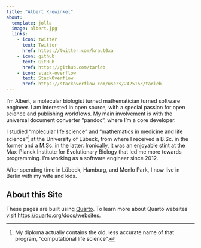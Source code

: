 ```yaml
---
title: "Albert Krewinkel"
about:
  template: jolla
  image: albert.jpg
  links:
    - icon: twitter
      text: Twitter
      href: https://twitter.com/kraut0xa
    - icon: github
      text: GitHub
      href: https://github.com/tarleb
    - icon: stack-overflow
      text: StackOverflow
      href: https://stackoverflow.com/users/2425163/tarleb
---
```


I'm Albert, a molecular biologist turned mathematician turned
software engineer. I am interested in open source, with a special
passion for open science and publishing workflows. My main
involvement is with the universal document converter "pandoc",
where I'm a core developer.

I studied "molecular life science" and "mathematics in medicine
and life science"[^1] at the University of Lübeck, from where I
received a B.Sc. in the former and a M.Sc. in the latter.
Ironically, it was an enjoyable stint at the Max-Planck Institute
for Evolutionary Biology that led me more towards programming. I'm
working as a software engineer since 2012.

After spending time in Lübeck, Hamburg, and Menlo Park, I now
live in Berlin with my wife and kids.

[^1]: My diploma actually contains the old, less accurate name
      of that program, "computational life science".

## About this Site

These pages are built using [Quarto](https://quarto.org). To learn
more about Quarto websites visit
<https://quarto.org/docs/websites>.
